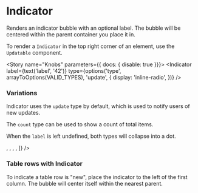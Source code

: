


<Meta title="Components/Indicator" decorators={[withKnobs]} component={Indicator} />

# Indicator

<ImportPath component={Indicator}  />

Renders an indicator bubble with an optional label. The bubble will be centered within the
parent container you place it in.

To render a `Indicator` in the top right corner of an element, use the `Updatable` component.

<Story name="Knobs" parameters={{ docs: { disable: true }}}>
  <Indicator
    label={text('label', '42')}
    type={options('type', arrayToOptions(VALID_TYPES), 'update', {
      display: 'inline-radio',
    })}
  />
</Story>

<Preview isExpanded>
  <Indicator
    label="42"
  />
</Preview>

<Props of={Indicator} />

### Variations

Indicator uses the `update` type by default, which is used to notify users of new updates.

The `count` type can be used to show a count of total items.

When the `label` is left undefined, both types will collapse into a dot.

<Preview>
  <Story name="Variations">
    <GapList
      items={[
        <Indicator label="42" />,
        <Indicator label="42" type="count" />,
        <Indicator />,
        <Indicator type="count" />,
      ]}
    />
  </Story>
</Preview>

### Table rows with Indicator

To indicate a table row is "new", place the indicator to the left of the first column.
The bubble will center itself within the nearest parent.

<Preview>
  <Story name="With table rows">
    <Flex>
      <FlexItem shrink>
        <div style={{width: '100%', height: '32px'}}>
          <Indicator />
        </div>
      </FlexItem>
      <FlexItem>
        <div className="bgColor--haze" style={{width: '100%', height: '32px'}} />
      </FlexItem>
    </Flex>
  </Story>
</Preview>
